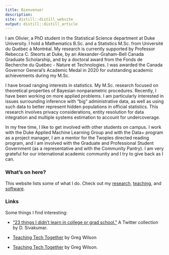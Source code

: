 ```yaml
---
title: Bienvenue!
description:
site: distill::distill_website
output: distill::distill_article
---
```



<!--<img src="media/portrait.jpg" alt="portrait" width="200" style="float:left;margin-right:20px;">-->
I am Olivier, a PhD student in the Statistical Science department at Duke University. I hold a Mathematics B.Sc. and a Statistics M.Sc. from Université du Québec à Montréal. My research is currently supported by Professor Rebecca C. Steorts at Duke, by an Alexander-Graham-Bell Canada Graduate Scholarship, and by a doctoral award from the Fonds de Recherche du Québec - Nature et Technologies. I was awarded the Canada Governor General's Academic Medal in 2020 for outstanding academic achievements during my M.Sc.

I have broad ranging interests in statistics. My M.Sc. research focused on theoretical properties of Bayesian nonparametric procedures. Recently, I have been working on more applied problems. I am particularly interested in issues surrounding inference with "big" administrative data, as well as using such data to better represent hidden populations in official statistics. This research involves privacy considerations, entity resolution for data integration and multiple systems estimation to account for undercoverage. 

In my free time, I like to get involved with other students on campus. I work with the Duke Applied Machine Learning Group and with the Data+ program as a project manager, I am a mentor for the Twoples directed reading program, and I am involved with the Graduate and Professional Student Government (as a representative and with the Community Pantry). I am very grateful for our international academic community and I try to give back as I can.

### What's on here?

This website lists some of what I do. Check out my [research](./research.html), [teaching](./teaching.html), and [software](./software.html).


### Links

Some things I find interesting:

- ["23 things I didn't learn in college or grad school."](https://twitter.com/dsivakumar/timelines/1328255107599802368) A Twitter collection by D. Sivakumar.
- [Teaching Tech Together](https://teachtogether.tech/en/index.html) by Greg Wilson

- [Teaching Tech Together](https://teachtogether.tech/en/index.html) by Greg Wilson.
